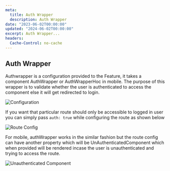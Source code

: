 ```yaml
---
meta:
  title: Auth Wrapper
  description: Auth Wrapper
date: "2023-06-02T00:00:00"
updated: "2024-06-02T00:00:00"
excerpt: Auth Wrapper...
headers:
  Cache-Control: no-cache
---
```


## Auth Wrapper

Authwrapper is a configuration provided to the Feature, it takes a component AuthWrapper or AuthWrapperHoc in mobile. The purpose of this wrapper is to validate whether the user is authenticated to access the component else it will get redirected to login.

![Configuration](/images/configuration.png)

If you want that particular route should only be accessible to logged in user you can simply pass `auth: true` while configuring the route as shown below

![Route Config](/images/route-config.png)

For mobile, authWrapper works in the similar fashion but the route config can have another property which will be UnAuthenticatedComponent which when provided will be rendered incase the user is unauthenticated and trying to access the route.

![Unauthenticated Component](/images/unauthenticated.png)
